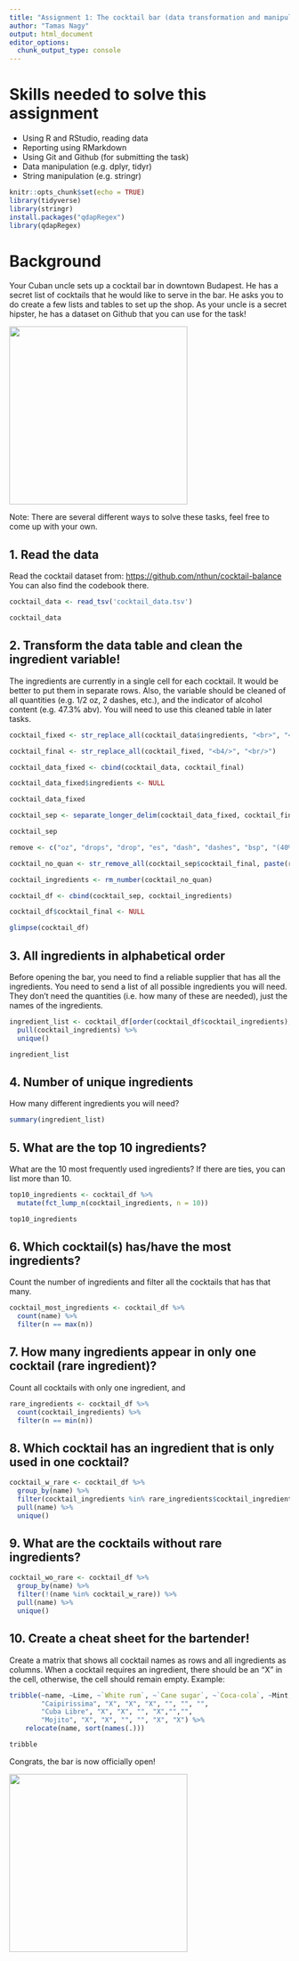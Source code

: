 ```yaml
---
title: "Assignment 1: The cocktail bar (data transformation and manipulation)"
author: "Tamas Nagy"
output: html_document
editor_options: 
  chunk_output_type: console
---
```


# Skills needed to solve this assignment

-   Using R and RStudio, reading data
-   Reporting using RMarkdown
-   Using Git and Github (for submitting the task)
-   Data manipulation (e.g. dplyr, tidyr)
-   String manipulation (e.g. stringr)

```r
knitr::opts_chunk$set(echo = TRUE)
library(tidyverse)
library(stringr)
install.packages("qdapRegex")
library(qdapRegex)
```

# Background

Your Cuban uncle sets up a cocktail bar in downtown Budapest. He has a secret list of cocktails that he would like to serve in the bar. He asks you to do create a few lists and tables to set up the shop. As your uncle is a secret hipster, he has a dataset on Github that you can use for the task!

![](https://media1.tenor.com/images/57a519cffd0ad4693be3b9c94b211540/tenor.gif?itemid=5195211){width="320"}

Note: There are several different ways to solve these tasks, feel free to come up with your own.

## 1. Read the data

Read the cocktail dataset from: <https://github.com/nthun/cocktail-balance> You can also find the codebook there.

```r
cocktail_data <- read_tsv('cocktail_data.tsv')

cocktail_data
```

## 2. Transform the data table and clean the ingredient variable!

The ingredients are currently in a single cell for each cocktail. It would be better to put them in separate rows. Also, the variable should be cleaned of all quantities (e.g. 1/2 oz, 2 dashes, etc.), and the indicator of alcohol content (e.g. 47.3% abv). You will need to use this cleaned table in later tasks.

```r
cocktail_fixed <- str_replace_all(cocktail_data$ingredients, "<br>", "<br/>")

cocktail_final <- str_replace_all(cocktail_fixed, "<b4/>", "<br/>")

cocktail_data_fixed <- cbind(cocktail_data, cocktail_final)

cocktail_data_fixed$ingredients <- NULL

cocktail_data_fixed

cocktail_sep <- separate_longer_delim(cocktail_data_fixed, cocktail_final, delim = "<br/>")

cocktail_sep

remove <- c("oz", "drops", "drop", "es", "dash", "dashes", "bsp", "(40% abv)", "(50% abv)", "(43% abv)", "(41% abv)", "(45% abv)", "(47% abv)", "(47.4% abv)", "(47.3% abv)", "3/4", "1/2", "1/4", "5/8", "3/8", "6/8", "7/8", "[()]")

cocktail_no_quan <- str_remove_all(cocktail_sep$cocktail_final, paste(remove, collapse = "|"))

cocktail_ingredients <- rm_number(cocktail_no_quan)

cocktail_df <- cbind(cocktail_sep, cocktail_ingredients)

cocktail_df$cocktail_final <- NULL

glimpse(cocktail_df)
```

## 3. All ingredients in alphabetical order

Before opening the bar, you need to find a reliable supplier that has all the ingredients. You need to send a list of all possible ingredients you will need. They don't need the quantities (i.e. how many of these are needed), just the names of the ingredients.

```r
ingredient_list <- cocktail_df[order(cocktail_df$cocktail_ingredients), ] %>%
  pull(cocktail_ingredients) %>%
  unique()

ingredient_list
```

## 4. Number of unique ingredients

How many different ingredients you will need?

```r
summary(ingredient_list)

```

## 5. What are the top 10 ingredients?

What are the 10 most frequently used ingredients? If there are ties, you can list more than 10.

```r
top10_ingredients <- cocktail_df %>%
  mutate(fct_lump_n(cocktail_ingredients, n = 10))

top10_ingredients
```

## 6. Which cocktail(s) has/have the most ingredients?

Count the number of ingredients and filter all the cocktails that has that many.

```r
cocktail_most_ingredients <- cocktail_df %>%
  count(name) %>%
  filter(n == max(n))
```

## 7. How many ingredients appear in only one cocktail (rare ingredient)?

Count all cocktails with only one ingredient, and

```r
rare_ingredients <- cocktail_df %>%
  count(cocktail_ingredients) %>%
  filter(n == min(n))
```

## 8. Which cocktail has an ingredient that is only used in one cocktail?

```r
cocktail_w_rare <- cocktail_df %>%
  group_by(name) %>%
  filter(cocktail_ingredients %in% rare_ingredients$cocktail_ingredients) %>%
  pull(name) %>%
  unique()


```

## 9. What are the cocktails without rare ingredients?

```r
cocktail_wo_rare <- cocktail_df %>%
  group_by(name) %>%
  filter(!(name %in% cocktail_w_rare)) %>%
  pull(name) %>%
  unique()
```

## 10. Create a cheat sheet for the bartender!

Create a matrix that shows all cocktail names as rows and all ingredients as columns. When a cocktail requires an ingredient, there should be an "X" in the cell, otherwise, the cell should remain empty. Example:

```r
tribble(~name, ~Lime, ~`White rum`, ~`Cane sugar`, ~`Coca-cola`, ~Mint, ~Soda,
        "Caipirissima", "X", "X", "X", "", "", "",
        "Cuba Libre", "X", "X", "", "X","","",
        "Mojito", "X", "X", "", "", "X", "X") %>% 
    relocate(name, sort(names(.)))
```

```r
tribble

```


Congrats, the bar is now officially open!

![](https://i.pinimg.com/originals/4e/c1/0c/4ec10c9d32b2c7c28b4b638c7f809ec5.gif){width="320"}
